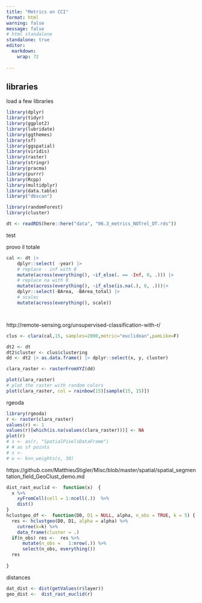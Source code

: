 ```yaml
---
title: "Metrics on CCI"
format: html
warning: false
message: false
# html standalone
standalone: true
editor: 
  markdown: 
    wrap: 72
    
---
```


## libraries

load a few libraries

```r
library(dplyr)
library(tidyr)
library(ggplot2)
library(lubridate)
library(ggthemes)
library(sf)
library(ggspatial)
library(viridis)
library(raster)
library(stringr)
library(pracma)
library(purrr)
library(Rcpp)
library(multidplyr)
library(data.table)
library("dbscan")

library(randomForest)
library(cluster)

```

```r


dt <- readRDS(here::here("data", "06.3_metrics_NOTrel_DT.rds"))

```


test




provo il totale

```r
cal <- dt |> 
	dplyr::select( -year) |>
	# replace - inf with 0
	mutate(across(everything(), ~if_else(. == -Inf, 0, .))) |>
	# replace na with 0
	mutate(across(everything(), ~if_else(is.na(.), 0, .)))|>
	dplyr::select(-BArea, -BArea_total) |> 
	# scalec
	mutate(across(everything(), scale)) 




```

http://remote-sensing.org/unsupervised-classification-with-r/
```r

clus <- clara(cal,15, samples=2000,metric="euclidean",pamLike=F)

dt2 <- dt
dt2$cluster <- clus$clustering
dd <- dt2 |> as.data.frame() |> dplyr::select(x, y, cluster)

clara_raster <- rasterFromXYZ(dd)

plot(clara_raster)
# plot the raster with random colors
plot(clara_raster, col = rainbow(15)[sample(15, 15)])

```


<!-- RF -->

<!-- ```{r} -->
<!-- library(randomForest) -->
<!-- vx<-cal[sample(nrow(cal), 3000), c("x", "y")] -->
<!-- rf = randomForest(vx) -->
<!-- rf_prox <- randomForest(vx,ntree = 1000, proximity = TRUE)$proximity -->

<!-- E_rf <- kmeans(rf_prox, 12, iter.max = 100, nstart = 10) -->
<!-- rf <- randomForest(vx,as.factor(E_rf$cluster),ntree = 500) -->

<!-- rf_raster<- predict(newdata = data.frame(cal),rf) -->

<!-- dt2 <- dt -->
<!-- dt2$cluster <- rf_raster -->


<!-- dd <- dt2 |> as.data.frame() |> dplyr::select(x, y, cluster) -->

<!-- rfrast <- rasterFromXYZ(dd) -->
<!-- plot(rfrast) -->

<!-- plot(dd$x, dd$y, col = dd$cluster) -->

<!-- ``` -->

rgeoda

```r
library(rgeoda)
r <- raster(clara_raster)
values(r) <- 1
values(r)[which(is.na(values(clara_raster)))] <- NA
plot(r)
# s <- as(r, "SpatialPixelsDataFrame")
# # as sf points
# s <- 
# w <- knn_weights(s, 30)


```


https://github.com/MatthieuStigler/Misc/blob/master/spatial/spatial_segmentation_field_GeoClust_demo.md

```r
dist_rast_euclid <-  function(x)  {
  x %>% 
    xyFromCell(cell = 1:ncell(.))  %>% 
    dist() 
}
hclustgeo_df <-  function(D0, D1 = NULL, alpha, n_obs = TRUE, k = 5) {
  res <- hclustgeo(D0, D1, alpha = alpha) %>% 
    cutree(k=k) %>% 
    data_frame(cluster = .)
  if(n_obs) res <-  res %>% 
      mutate(n_obs =   1:nrow(.)) %>% 
      select(n_obs, everything())
  res
  
}
```



distances

```r
dat_dist <- dist(getValues(r$layer))
geo_dist <-  dist_rast_euclid(r)
```

